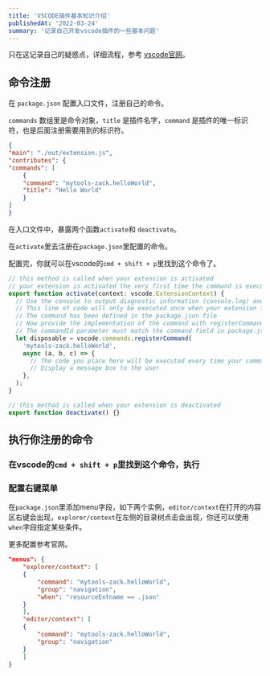 ```yaml
---
title: 'VSCODE插件基本知识介绍'
publishedAt: '2022-03-24'
summary: '记录自己开发vscode插件的一些基本问题'
---
```


只在这记录自己的疑惑点，详细流程，参考 [vscode官网](https://code.visualstudio.com/api)。

## 命令注册

在 `package.json` 配置入口文件，注册自己的命令。

`commands` 数组里是命令对象，`title` 是插件名字，`command` 是插件的唯一标识符，也是后面注册需要用到的标识符。

```json
{
"main": "./out/extension.js",
"contributes": {
"commands": [
    {
    "command": "mytools-zack.helloWorld",
    "title": "Hello World"
    }
]
}
```

在入口文件中，暴露两个函数`activate`和 `deactivate`。

在`activate`里去注册在`package.json`里配置的命令。

配置完，你就可以在vscode的`cmd + shift + p`里找到这个命令了。

```javascript
// this method is called when your extension is activated
// your extension is activated the very first time the command is executed
export function activate(context: vscode.ExtensionContext) {
  // Use the console to output diagnostic information (console.log) and errors (console.error)
  // This line of code will only be executed once when your extension is activated
  // The command has been defined in the package.json file
  // Now provide the implementation of the command with registerCommand
  // The commandId parameter must match the command field in package.json
  let disposable = vscode.commands.registerCommand(
    'mytools-zack.helloWorld',
    async (a, b, c) => {
      // The code you place here will be executed every time your command is executed
      // Display a message box to the user
    },
  );
}

// this method is called when your extension is deactivated
export function deactivate() {}
```

## 执行你注册的命令

### 在vscode的`cmd + shift + p`里找到这个命令，执行

### 配置右键菜单

在`package.json`里添加menu字段，如下两个实例，`editor/context`在打开的内容区右键会出现，`explorer/context`在左侧的目录树点击会出现，你还可以使用`when`字段指定某些条件。

更多配置参考官网。

```json
"menus": {
    "explorer/context": [
    {
        "command": "mytools-zack.helloWorld",
        "group": "navigation",
        "when": "resourceExtname == .json"
    }
    ],
    "editor/context": [
    {
        "command": "mytools-zack.helloWorld",
        "group": "navigation"
    }
    ]
}
```
